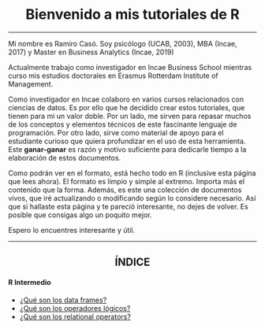 <h1 align="center">Bienvenido a mis tutoriales de R</h1>
-----------

Mi nombre es Ramiro Casó. Soy psicólogo (UCAB, 2003), MBA (Incae, 2017) y Master en Business Analytics (Incae, 2019)

Actualmente trabajo como investigador en Incae Business School mientras curso mis estudios doctorales en Erasmus Rotterdam Institute of Management. 

Como investigador en Incae colaboro en varios cursos relacionados con ciencias de datos. Es por ello que he decidido crear estos tutoriales, que tienen para mi un valor doble. Por un lado, me sirven para repasar muchos de los conceptos y elementos técnicos de este fascinante lenguaje de programación. Por otro lado, sirve como material de apoyo para el estudiante curioso que quiera profundizar en el uso de esta herramienta. Este **ganar-ganar** es razón y motivo suficiente para dedicarle tiempo a la elaboración de estos documentos. 

Como podrán ver en el formato, está hecho todo en R (inclusive esta página que lees ahora). El formato es limpio y simple al extremo. Importa más el contenido que la forma. Además, es este una colección de documentos vivos, que iré actualizando o modificando según lo considere necesario. Así que si hallaste esta página y te pareció interesante, no dejes de volver. Es posible que consigas algo un poquito mejor. 

Espero lo encuentres interesante y útil. 

------------

<h2 align="center">ÍNDICE</h2>

#### R Intermedio
* [¿Qué son los data frames?](https://ramirocaso.github.io/learning_R/Data_Frames.html)
* [¿Qué son los operadores lógicos?](https://ramirocaso.github.io/learning_R/logical_operators.html)
* [¿Qué son los relational operators?](https://ramirocaso.github.io/learning_R/relational_operators.html)